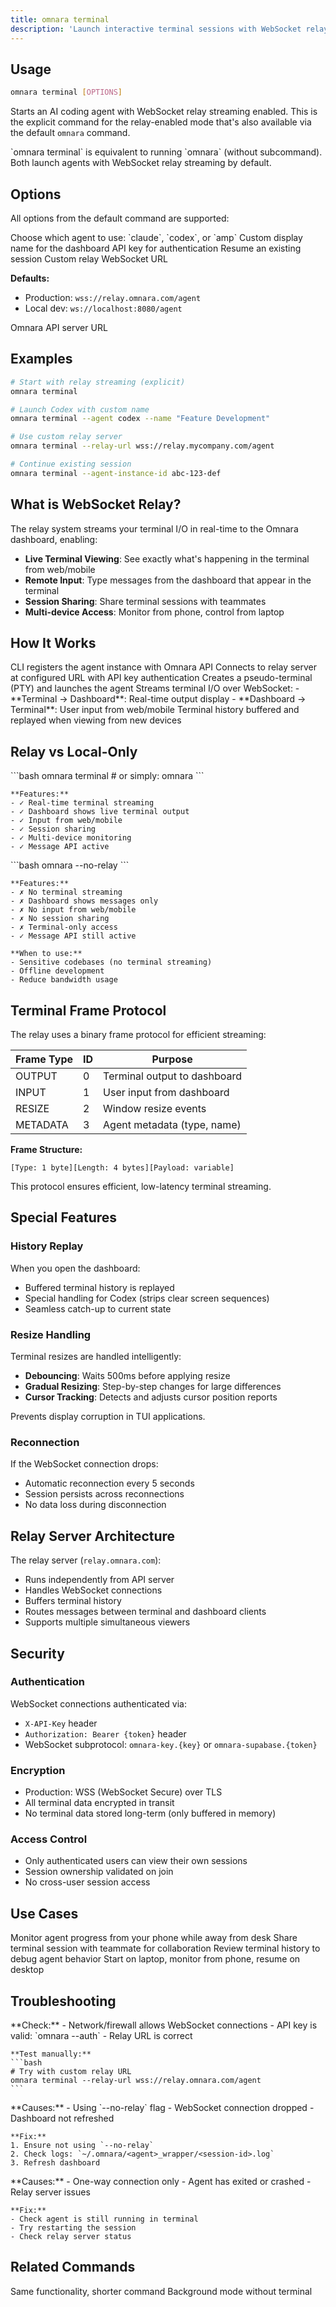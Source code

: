 ```yaml
---
title: omnara terminal
description: 'Launch interactive terminal sessions with WebSocket relay streaming'
---
```


## Usage

```bash
omnara terminal [OPTIONS]
```

Starts an AI coding agent with WebSocket relay streaming enabled. This is the explicit command for the relay-enabled mode that's also available via the default `omnara` command.

<Note>
`omnara terminal` is equivalent to running `omnara` (without subcommand). Both launch agents with WebSocket relay streaming by default.
</Note>

## Options

All options from the default command are supported:

<ParamField path="--agent" type="string" default="claude">
  Choose which agent to use: `claude`, `codex`, or `amp`
</ParamField>

<ParamField path="--name" type="string">
  Custom display name for the dashboard
</ParamField>

<ParamField path="--api-key" type="string">
  API key for authentication
</ParamField>

<ParamField path="--agent-instance-id" type="string">
  Resume an existing session
</ParamField>

<ParamField path="--relay-url" type="string">
  Custom relay WebSocket URL

  **Defaults:**
  - Production: `wss://relay.omnara.com/agent`
  - Local dev: `ws://localhost:8080/agent`
</ParamField>

<ParamField path="--base-url" type="string" default="https://agent.omnara.com">
  Omnara API server URL
</ParamField>

## Examples

<CodeGroup>

```bash Basic
# Start with relay streaming (explicit)
omnara terminal
```

```bash Named Session
# Launch Codex with custom name
omnara terminal --agent codex --name "Feature Development"
```

```bash Custom Relay
# Use custom relay server
omnara terminal --relay-url wss://relay.mycompany.com/agent
```

```bash Resume Session
# Continue existing session
omnara terminal --agent-instance-id abc-123-def
```

</CodeGroup>

## What is WebSocket Relay?

The relay system streams your terminal I/O in real-time to the Omnara dashboard, enabling:

- **Live Terminal Viewing**: See exactly what's happening in the terminal from web/mobile
- **Remote Input**: Type messages from the dashboard that appear in the terminal
- **Session Sharing**: Share terminal sessions with teammates
- **Multi-device Access**: Monitor from phone, control from laptop

## How It Works

<Steps>
  <Step title="Agent Registration">
    CLI registers the agent instance with Omnara API
  </Step>

  <Step title="WebSocket Connection">
    Connects to relay server at configured URL with API key authentication
  </Step>

  <Step title="PTY Creation">
    Creates a pseudo-terminal (PTY) and launches the agent
  </Step>

  <Step title="Bidirectional Streaming">
    Streams terminal I/O over WebSocket:
    - **Terminal → Dashboard**: Real-time output display
    - **Dashboard → Terminal**: User input from web/mobile
  </Step>

  <Step title="Session Persistence">
    Terminal history buffered and replayed when viewing from new devices
  </Step>
</Steps>

## Relay vs Local-Only

<Tabs>
  <Tab title="With Relay (terminal)">
    ```bash
    omnara terminal
    # or simply: omnara
    ```

    **Features:**
    - ✓ Real-time terminal streaming
    - ✓ Dashboard shows live terminal output
    - ✓ Input from web/mobile
    - ✓ Session sharing
    - ✓ Multi-device monitoring
    - ✓ Message API active
  </Tab>

  <Tab title="Without Relay (--no-relay)">
    ```bash
    omnara --no-relay
    ```

    **Features:**
    - ✗ No terminal streaming
    - ✗ Dashboard shows messages only
    - ✗ No input from web/mobile
    - ✗ No session sharing
    - ✗ Terminal-only access
    - ✓ Message API still active

    **When to use:**
    - Sensitive codebases (no terminal streaming)
    - Offline development
    - Reduce bandwidth usage
  </Tab>
</Tabs>

## Terminal Frame Protocol

The relay uses a binary frame protocol for efficient streaming:

| Frame Type | ID | Purpose |
|------------|-----|---------|
| OUTPUT | 0 | Terminal output to dashboard |
| INPUT | 1 | User input from dashboard |
| RESIZE | 2 | Window resize events |
| METADATA | 3 | Agent metadata (type, name) |

**Frame Structure:**
```
[Type: 1 byte][Length: 4 bytes][Payload: variable]
```

This protocol ensures efficient, low-latency terminal streaming.

## Special Features

### History Replay

When you open the dashboard:
- Buffered terminal history is replayed
- Special handling for Codex (strips clear screen sequences)
- Seamless catch-up to current state

### Resize Handling

Terminal resizes are handled intelligently:
- **Debouncing**: Waits 500ms before applying resize
- **Gradual Resizing**: Step-by-step changes for large differences
- **Cursor Tracking**: Detects and adjusts cursor position reports

Prevents display corruption in TUI applications.

### Reconnection

If the WebSocket connection drops:
- Automatic reconnection every 5 seconds
- Session persists across reconnections
- No data loss during disconnection

## Relay Server Architecture

The relay server (`relay.omnara.com`):
- Runs independently from API server
- Handles WebSocket connections
- Buffers terminal history
- Routes messages between terminal and dashboard clients
- Supports multiple simultaneous viewers

## Security

### Authentication

WebSocket connections authenticated via:
- `X-API-Key` header
- `Authorization: Bearer {token}` header
- WebSocket subprotocol: `omnara-key.{key}` or `omnara-supabase.{token}`

### Encryption

- Production: WSS (WebSocket Secure) over TLS
- All terminal data encrypted in transit
- No terminal data stored long-term (only buffered in memory)

### Access Control

- Only authenticated users can view their own sessions
- Session ownership validated on join
- No cross-user session access

## Use Cases

<CardGroup cols={2}>
  <Card title="Remote Monitoring" icon="eye">
    Monitor agent progress from your phone while away from desk
  </Card>
  <Card title="Pair Programming" icon="users">
    Share terminal session with teammate for collaboration
  </Card>
  <Card title="Debugging" icon="bug">
    Review terminal history to debug agent behavior
  </Card>
  <Card title="Multi-device Workflow" icon="devices">
    Start on laptop, monitor from phone, resume on desktop
  </Card>
</CardGroup>

## Troubleshooting

<AccordionGroup>
  <Accordion title="Relay connection fails">
    **Check:**
    - Network/firewall allows WebSocket connections
    - API key is valid: `omnara --auth`
    - Relay URL is correct

    **Test manually:**
    ```bash
    # Try with custom relay URL
    omnara terminal --relay-url wss://relay.omnara.com/agent
    ```
  </Accordion>

  <Accordion title="Terminal not appearing in dashboard">
    **Causes:**
    - Using `--no-relay` flag
    - WebSocket connection dropped
    - Dashboard not refreshed

    **Fix:**
    1. Ensure not using `--no-relay`
    2. Check logs: `~/.omnara/<agent>_wrapper/<session-id>.log`
    3. Refresh dashboard
  </Accordion>

  <Accordion title="Input from dashboard not working">
    **Causes:**
    - One-way connection only
    - Agent has exited or crashed
    - Relay server issues

    **Fix:**
    - Check agent is still running in terminal
    - Try restarting the session
    - Check relay server status
  </Accordion>
</AccordionGroup>

## Related Commands

<CardGroup cols={2}>
  <Card title="omnara (default)" href="/cli/commands/default">
    Same functionality, shorter command
  </Card>
  <Card title="omnara headless" href="/cli/commands/headless">
    Background mode without terminal
  </Card>
</CardGroup>
